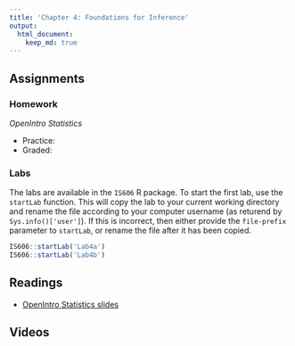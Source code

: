 ```yaml
---
title: 'Chapter 4: Foundations for Inference'
output:
  html_document:
    keep_md: true
---
```


## Assignments

### Homework

*OpenIntro Statistics*

* Practice:
* Graded:

### Labs

The labs are available in the `IS606` R package. To start the first lab, use the `startLab` function. This will copy the lab to your current working directory and rename the file according to your computer username (as returend by `Sys.info()['user']`). If this is incorrect, then either provide the `file-prefix` parameter to `startLab`, or rename the file after it has been copied.

```r
IS606::startLab('Lab4a')
IS606::startLab('Lab4b')
```



## Readings

* [OpenIntro Statistics slides](https://github.com/jbryer/IS606Fall2015/raw/master/Slides/OpenIntro/os2_slides_04.pdf)

## Videos


